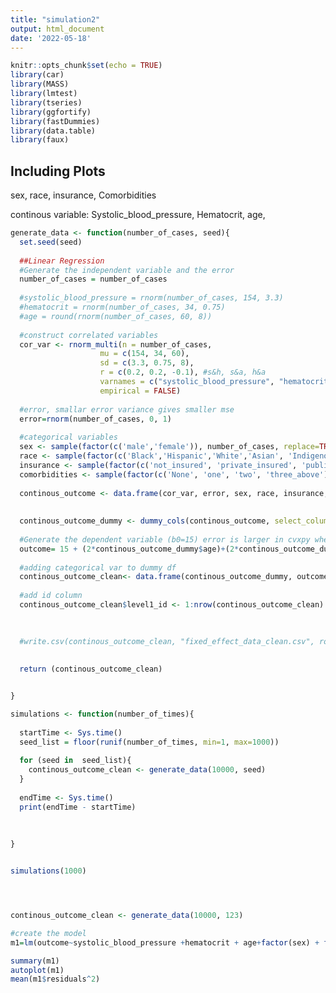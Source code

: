 ```yaml
---
title: "simulation2"
output: html_document
date: '2022-05-18'
---
```


```r
knitr::opts_chunk$set(echo = TRUE)
library(car)
library(MASS)
library(lmtest)
library(tseries)
library(ggfortify)
library(fastDummies)
library(data.table)
library(faux)
```



## Including Plots

sex, race,  insurance,  Comorbidities 


continous variable: Systolic_blood_pressure, Hematocrit, age,

```r



generate_data <- function(number_of_cases, seed){
  set.seed(seed)
 
  ##Linear Regression
  #Generate the independent variable and the error
  number_of_cases = number_of_cases
  
  #systolic_blood_pressure = rnorm(number_of_cases, 154, 3.3)
  #hematocrit = rnorm(number_of_cases, 34, 0.75)
  #age = round(rnorm(number_of_cases, 60, 8))
  
  #construct correlated variables
  cor_var <- rnorm_multi(n = number_of_cases, 
                    mu = c(154, 34, 60),
                    sd = c(3.3, 0.75, 8),
                    r = c(0.2, 0.2, -0.1), #s&h, s&a, h&a 
                    varnames = c("systolic_blood_pressure", "hematocrit", "age"),
                    empirical = FALSE)
  
  #error, smallar error variance gives smaller mse
  error=rnorm(number_of_cases, 0, 1)
  
  #categorical variables
  sex <- sample(factor(c('male','female')), number_of_cases, replace=TRUE, prob=c(0.5, 0.5))
  race <- sample(factor(c('Black','Hispanic','White','Asian', 'Indigenous')), number_of_cases, replace=TRUE, prob=c(0.29, .25, .23, .18, .5))
  insurance <- sample(factor(c('not_insured', 'private_insured', 'public_insured')), number_of_cases, replace=TRUE, prob=c(.10, .30, .60))
  comorbidities <- sample(factor(c('None', 'one', 'two', 'three_above')), replace=TRUE, number_of_cases, prob=c(.17, .41, .23, .19))
  
  continous_outcome <- data.frame(cor_var, error, sex, race, insurance, comorbidities)
  
  
  continous_outcome_dummy <- dummy_cols(continous_outcome, select_columns = c('sex','race','insurance','comorbidities'), remove_selected_columns = TRUE, remove_first_dummy = TRUE)
  
  #Generate the dependent variable (b0=15) error is larger in cvxpy when intercept is larger
  outcome= 15 + (2*continous_outcome_dummy$age)+(2*continous_outcome_dummy$hematocrit)+(-2*continous_outcome_dummy$systolic_blood_pressure) + (1*continous_outcome_dummy$sex_male) + (0*continous_outcome_dummy$race_White) + (4.5*continous_outcome_dummy$race_Black)  + (3*continous_outcome_dummy$race_Hispanic)  + (1*continous_outcome_dummy$race_Indigenous)  +  (-2*continous_outcome_dummy$insurance_private_insured) + (-1*continous_outcome_dummy$insurance_public_insured)  +  (-1*continous_outcome_dummy$comorbidities_one) + (-2*continous_outcome_dummy$comorbidities_two) + (-3*continous_outcome_dummy$comorbidities_three_above) + error
  
  #adding categorical var to dummy df
  continous_outcome_clean<- data.frame(continous_outcome_dummy, outcome, race, insurance, sex, comorbidities)
  
  #add id column
  continous_outcome_clean$level1_id <- 1:nrow(continous_outcome_clean)
  
 

  #write.csv(continous_outcome_clean, "fixed_effect_data_clean.csv", row.names = FALSE)
  
  
  return (continous_outcome_clean)


}

simulations <- function(number_of_times){
 
  startTime <- Sys.time()
  seed_list = floor(runif(number_of_times, min=1, max=1000))
  
  for (seed in  seed_list){
    continous_outcome_clean <- generate_data(10000, seed)
  }
  
  endTime <- Sys.time()
  print(endTime - startTime)
  
 
  
}


simulations(1000)




continous_outcome_clean <- generate_data(10000, 123)

#create the model
m1=lm(outcome~systolic_blood_pressure +hematocrit + age+factor(sex) + factor(race) + factor(insurance) + factor(comorbidities), data =continous_outcome_clean)

summary(m1)
autoplot(m1)
mean(m1$residuals^2)

```








